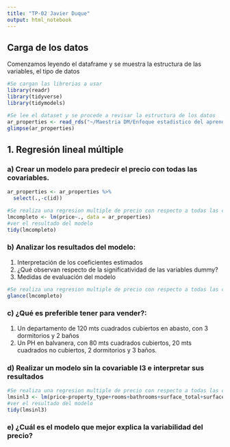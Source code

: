 ```yaml
---
title: "TP-02 Javier Duque"
output: html_notebook
---
```


## Carga de los datos

Comenzamos leyendo el dataframe y se muestra la estructura de las variables, el tipo de datos

```r
#Se cargan las librerias a usar 
library(readr)
library(tidyverse)
library(tidymodels)
```

```r
#Se lee el dataset y se procede a revisar la estructura de los datos
ar_properties <- read_rds("~/Maestria DM/Enfoque estadistico del aprendizaje/EEA2019JD/EEA2019/TP-2/ar_properties.rds")
glimpse(ar_properties)
```

## 1. Regresión lineal múltiple

### a) Crear un modelo para predecir el precio con todas las covariables.
```r
ar_properties <- ar_properties %>%
  select(.,-c(id))

#Se realiza una regresion multiple de precio con respecto a todas las covariables
lmcompleto <- lm(price~., data = ar_properties)
#ver el resultado del modelo
tidy(lmcompleto)
```


### b) Analizar los resultados del modelo:

1. Interpretación de los coeficientes estimados
2. ¿Qué observan respecto de la significatividad de las variables dummy?
3. Medidas de evaluación del modelo
```r
#Se realiza una regresion multiple de precio con respecto a todas las covariables
glance(lmcompleto)
```

### c) ¿Qué es preferible tener para vender?:
1. Un departamento de 120 mts cuadrados cubiertos en abasto, con 3 dormitorios y 2 baños
2. Un PH en balvanera, con 80 mts cuadrados cubiertos, 20 mts cuadrados no cubiertos, 2 dormitorios y 3 baños.


### d) Realizar un modelo sin la covariable l3 e interpretar sus resultados 
```r
#Se realiza una regresion multiple de precio con respecto a todas las covariables excepto l3
lmsinl3 <- lm(price~property_type+rooms+bathrooms+surface_total+surface_covered, data = ar_properties)
#ver el resultado del modelo
tidy(lmsinl3)
```

### e) ¿Cuál es el modelo que mejor explica la variabilidad del precio?
